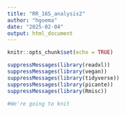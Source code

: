 ```yaml
---
title: "RR_16S_analysis2"
author: "hgoema"
date: "2025-02-04"
output: html_document
---
```


```r
knitr::opts_chunk$set(echo = TRUE)
```

```r
suppressMessages(library(readxl))
suppressMessages(library(vegan))
suppressMessages(library(tidyverse))
suppressMessages(library(picante))
suppressMessages(library(Rmisc))

#We're going to knit
```

